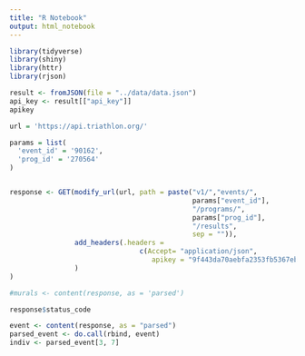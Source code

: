 ```yaml
---
title: "R Notebook"
output: html_notebook
---
```


```r
library(tidyverse)
library(shiny)
library(httr)
library(rjson)
```


```r
result <- fromJSON(file = "../data/data.json")
api_key <- result[["api_key"]]
apikey
```
```r
url = 'https://api.triathlon.org/'

params = list(
  'event_id' = '90162',
  'prog_id' = '270564'
)


response <- GET(modify_url(url, path = paste("v1/","events/", 
                                             params["event_id"], 
                                             "/programs/", 
                                             params["prog_id"], 
                                             "/results",
                                             sep = "")), 
                add_headers(.headers = 
                                c(Accept= "application/json",
                                   apikey = "9f443da70aebfa2353fb5367eb675a6f")
                )
)

#murals <- content(response, as = 'parsed') 
```

```r
response$status_code
```
```r
event <- content(response, as = "parsed")
parsed_event <- do.call(rbind, event)
indiv <- parsed_event[3, 7]
```

